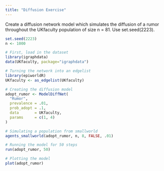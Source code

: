 ```yaml
---
title: "Diffusion Exercise"
---
```


Create a diffusion network model which simulates the diffusion of a rumor 
throughout the UKfaculty population of size n = 81. Use set.seed(2223).  
```r
set.seed(2223)
n <- 1000

# First, load in the dataset
library(igraphdata)
data(UKfaculty, package="igraphdata")

# Turning the network into an edgelist
library(epiworldR)
UKfaculty <- as_edgelist(UKfaculty)

# Creating the diffusion model
adopt_rumor <- ModelDiffNet(
  "Rumor",
  prevalence = .01,
  prob_adopt = .1,
  data       = UKfaculty,
  params     = c(1, 4)
)

# Simulating a population from smallworld
agents_smallworld(adopt_rumor, n, 8, FALSE, .01)

# Running the model for 50 steps
run(adopt_rumor, 50)

# Plotting the model
plot(adopt_rumor)
```
